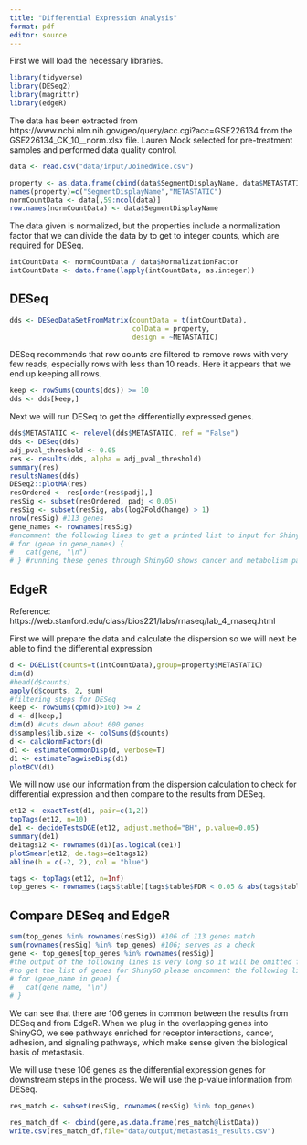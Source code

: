 ```yaml
---
title: "Differential Expression Analysis"
format: pdf
editor: source
---
```


First we will load the necessary libraries.


```r
library(tidyverse)
library(DESeq2)
library(magrittr)
library(edgeR)
```


The data has been extracted from https://www.ncbi.nlm.nih.gov/geo/query/acc.cgi?acc=GSE226134 from the GSE226134_CK_10__norm.xlsx file. Lauren Mock selected for pre-treatment samples and performed data quality control.

```r
data <- read.csv("data/input/JoinedWide.csv")

property <- as.data.frame(cbind(data$SegmentDisplayName, data$METASTATIC))
names(property)=c("SegmentDisplayName","METASTATIC")
normCountData <- data[,59:ncol(data)]
row.names(normCountData) <- data$SegmentDisplayName
```

The data given is normalized, but the properties include a normalization factor that we can divide the data by to get to integer counts, which are required for DESeq. 
```r
intCountData <- normCountData / data$NormalizationFactor
intCountData <- data.frame(lapply(intCountData, as.integer))
```


## DESeq


```r
dds <- DESeqDataSetFromMatrix(countData = t(intCountData),
                              colData = property,
                              design = ~METASTATIC)
```


DESeq recommends that row counts are filtered to remove rows with very few reads, especially rows with less than 10 reads. Here it appears that we end up keeping all rows.


```r
keep <- rowSums(counts(dds)) >= 10
dds <- dds[keep,]
```

Next we will run DESeq to get the differentially expressed genes.

```r
dds$METASTATIC <- relevel(dds$METASTATIC, ref = "False")
dds <- DESeq(dds)
adj_pval_threshold <- 0.05
res <- results(dds, alpha = adj_pval_threshold)
summary(res)
resultsNames(dds)
DESeq2::plotMA(res)
resOrdered <- res[order(res$padj),]
resSig <- subset(resOrdered, padj < 0.05)
resSig <- subset(resSig, abs(log2FoldChange) > 1)
nrow(resSig) #113 genes
gene_names <- rownames(resSig)
#uncomment the following lines to get a printed list to input for ShinyGO
# for (gene in gene_names) {
#   cat(gene, "\n")
# } #running these genes through ShinyGO shows cancer and metabolism pathways http://bioinformatics.sdstate.edu/go/
```












## EdgeR

Reference: https://web.stanford.edu/class/bios221/labs/rnaseq/lab_4_rnaseq.html

First we will prepare the data and calculate the dispersion so we will next be able to find the differential expression
```r
d <- DGEList(counts=t(intCountData),group=property$METASTATIC)
dim(d)
#head(d$counts)
apply(d$counts, 2, sum)
#filtering steps for DESeq
keep <- rowSums(cpm(d)>100) >= 2
d <- d[keep,]
dim(d) #cuts down about 600 genes
d$samples$lib.size <- colSums(d$counts)
d <- calcNormFactors(d)
d1 <- estimateCommonDisp(d, verbose=T)
d1 <- estimateTagwiseDisp(d1)
plotBCV(d1)
```


We will now use our information from the dispersion calculation to check for differential expression and then compare to the results from DESeq.
```r
et12 <- exactTest(d1, pair=c(1,2))
topTags(et12, n=10)
de1 <- decideTestsDGE(et12, adjust.method="BH", p.value=0.05)
summary(de1)
de1tags12 <- rownames(d1)[as.logical(de1)] 
plotSmear(et12, de.tags=de1tags12)
abline(h = c(-2, 2), col = "blue")

tags <- topTags(et12, n=Inf)
top_genes <- rownames(tags$table)[tags$table$FDR < 0.05 & abs(tags$table$logFC) > 1]
```

## Compare DESeq and EdgeR


```r
sum(top_genes %in% rownames(resSig)) #106 of 113 genes match
sum(rownames(resSig) %in% top_genes) #106; serves as a check
gene <- top_genes[top_genes %in% rownames(resSig)]
#the output of the following lines is very long so it will be omitted from our rendered document
#to get the list of genes for ShinyGO please uncomment the following lines:
# for (gene_name in gene) {
#   cat(gene_name, "\n")
# }
```


We can see that there are 106 genes in common between the results from DESeq and from EdgeR. When we plug in the overlapping genes into ShinyGO, we see pathways enriched for receptor interactions, cancer, adhesion, and signaling pathways, which make sense given the biological basis of  metastasis. 


We will use these 106 genes as the differential expression genes for downstream steps in the process. We will use the p-value information from DESeq.
```r
res_match <- subset(resSig, rownames(resSig) %in% top_genes)

res_match_df <- cbind(gene,as.data.frame(res_match@listData))
write.csv(res_match_df,file="data/output/metastasis_results.csv")
```
